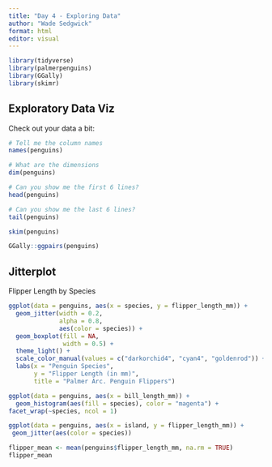 ```yaml
---
title: "Day 4 - Exploring Data"
author: "Wade Sedgwick"
format: html
editor: visual
---
```


```r


library(tidyverse)
library(palmerpenguins)
library(GGally)
library(skimr)
```

## Exploratory Data Viz

Check out your data a bit:

```r


# Tell me the column names
names(penguins)

# What are the dimensions
dim(penguins)

# Can you show me the first 6 lines?
head(penguins)

# Can you show me the last 6 lines?
tail(penguins)
```

```r
skim(penguins)

GGally::ggpairs(penguins)

```

## Jitterplot

Flipper Length by Species

```r
ggplot(data = penguins, aes(x = species, y = flipper_length_mm)) +
  geom_jitter(width = 0.2,
              alpha = 0.8,
              aes(color = species)) +
  geom_boxplot(fill = NA,
               width = 0.5) +
  theme_light() +
  scale_color_manual(values = c("darkorchid4", "cyan4", "goldenrod")) +
  labs(x = "Penguin Species",
       y = "Flipper Length (in mm)",
       title = "Palmer Arc. Penguin Flippers")
```

```r
ggplot(data = penguins, aes(x = bill_length_mm)) +
  geom_histogram(aes(fill = species), color = "magenta") +
facet_wrap(~species, ncol = 1)
```

```r
ggplot(data = penguins, aes(x = island, y = flipper_length_mm)) +
 geom_jitter(aes(color = species))

flipper_mean <- mean(penguins$flipper_length_mm, na.rm = TRUE)
flipper_mean
```
